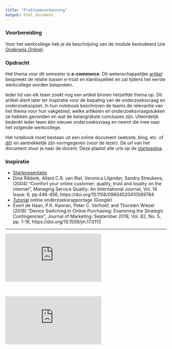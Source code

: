 ```yaml
---
title: "Probleemverkenning"
output: html_document
---
```


### Voorbereiding
Voor het werkcollege heb je de beschrijving van de module bestudeerd (zie <a href="https://onderwijsonline.han.nl/elearning/content/pNWMKBDj" target="_blank">Onderwijs Online</a>).

### Opdracht

Het thema voor dit semester is **e-commerce**. Dit wetenschappelijke <a href="https://repository.ubn.ru.nl//bitstream/handle/2066/138684/138684.pdf?sequence=1" target="_blank">artikel</a> bespreekt de relatie tussen e-trust en klantloyaliteit en zal tijdens het eerste werkcollege worden besproken.

Ieder lid van elk team zoekt nog een artikel binnen hetzelfde thema op. Dit artikel dient later ter inspiratie voor de bepaling van de onderzoeksvraag en onderzoeksopzet. In hun notebook beschrijven de teams de relevantie van het thema voor hun vakgebied, welke artikelen en onderzoeksvraagstukken ze hebben gevonden en wat de belangrijkste conclusies zijn. Uiteindelijk bedenkt ieder team één nieuwe onderzoeksvraag en neemt die mee naar het volgende werkcollege.

Het notebook moet bestaan uit een online document (website, blog, etc. of <a href="https://applieddigitalskills.withgoogle.com/c/middle-and-high-school/en/research-and-develop-a-topic/explore-a-topic-with-research-and-collaboration/choose-a-research-topic.html" target="_blank">dit</a>) en aantrekkelijk zijn vormgegeven (voor de lezer). De url van het document stuur je naar de docent. Deze plaatst alle urls op de [startpagina](https://hanbedrijfskunde.github.io/bon/index.html).

### Inspiratie

- <a href="https://witusj.github.io/b-cluster/presentation/index.html" target="_blank">Startpresentatie</a>
- Dina Ribbink, Allard C.R. van Riel, Veronica Liljander, Sandra Streukens, (2004) "Comfort your online customer: quality, trust and loyalty on the internet", Managing Service Quality: An International Journal, Vol. 14 Issue: 6, pp.446-456, https://doi.org/10.1108/09604520410569784
- <a href="https://applieddigitalskills.withgoogle.com/c/middle-and-high-school/en/research-and-develop-a-topic/overview.html" target="_blank">Tutorial</a> online onderzoeksrapportage (Google)
- Evert de Haan, P.K. Kannan, Peter C. Verhoef, and Thorsten Wiesel (2018) "Device Switching in Online Purchasing: Examining the Strategic Contingencies", Journal of Marketing: September 2018, Vol. 82, No. 5, pp. 1-19, https://doi.org/10.1509/jm.17.0113


<hr>

<div class="resp-container">
  <iframe class="resp-iframe" src="https://www.youtube.com/embed/3vyheXBPSsg" frameborder="0" allow="autoplay; encrypted-media" allowfullscreen></iframe>
</div>
<br>
<div class="resp-container">
  <iframe class="resp-iframe" src="https://www.youtube.com/embed/RZcfmA1l6cE" frameborder="0" allow="autoplay; encrypted-media" allowfullscreen></iframe>
</div>
